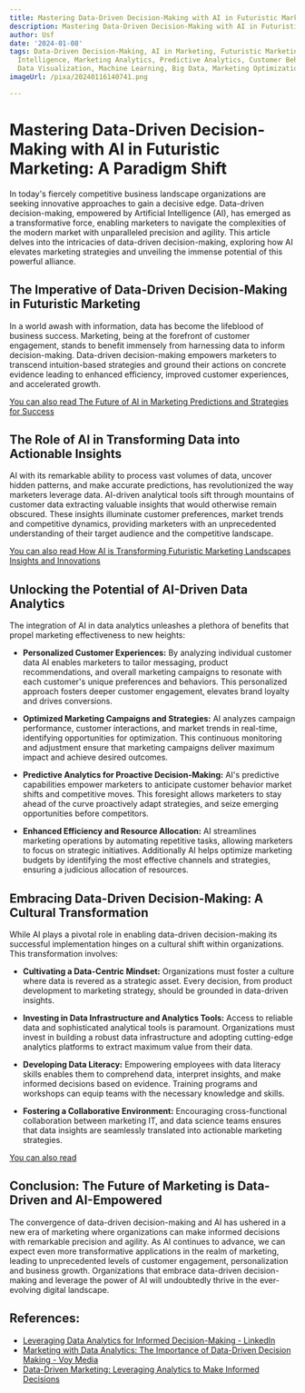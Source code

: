 ```yaml
---
title: Mastering Data-Driven Decision-Making with AI in Futuristic Marketing
description: Mastering Data-Driven Decision-Making with AI in Futuristic Marketing
author: Usf
date: '2024-01-08'
tags: Data-Driven Decision-Making, AI in Marketing, Futuristic Marketing, Artificial
  Intelligence, Marketing Analytics, Predictive Analytics, Customer Behavior Analysis,
  Data Visualization, Machine Learning, Big Data, Marketing Optimization
imageUrl: /pixa/20240116140741.png

---
```

# Mastering Data-Driven Decision-Making with AI in Futuristic Marketing: A Paradigm Shift

In today's fiercely competitive business landscape organizations are seeking innovative approaches to gain a decisive edge. Data-driven decision-making, empowered by Artificial Intelligence (AI), has emerged as a transformative force, enabling marketers to navigate the complexities of the modern market with unparalleled precision and agility. This article delves into the intricacies of data-driven  decision-making, exploring how AI elevates marketing strategies and unveiling the immense potential of this powerful alliance.

## The Imperative of  Data-Driven Decision-Making in Futuristic Marketing

In a world awash with information, data has become the lifeblood of business success. Marketing, being at the forefront of customer engagement, stands to  benefit immensely from harnessing  data to inform decision-making. Data-driven decision-making empowers  marketers to transcend intuition-based strategies and ground their actions on concrete evidence leading to enhanced efficiency, improved customer experiences, and accelerated  growth.

[You can  also read The Future of AI in Marketing  Predictions  and Strategies for Success](The%20Future%20of%20AI%20in%20Marketing%20Predictions%20and%20Strategies%20for%20Success)


## The Role  of  AI in Transforming Data into Actionable Insights

AI  with its remarkable  ability to  process vast volumes of data, uncover hidden  patterns, and make accurate predictions, has revolutionized the way marketers leverage data. AI-driven analytical tools sift  through mountains of customer data  extracting valuable insights that would otherwise remain obscured. These insights illuminate customer preferences, market trends  and  competitive dynamics,  providing marketers with an unprecedented understanding of their target  audience and the competitive landscape.

[You can also read How AI  is Transforming Futuristic  Marketing Landscapes Insights and  Innovations](How%20AI%20is%20Transforming%20Futuristic%20Marketing%20Landscapes%20Insights%20and%20Innovations)


##  Unlocking the Potential of AI-Driven Data Analytics

The integration of AI in data analytics unleashes a plethora of benefits that propel marketing effectiveness to new heights:

* **Personalized  Customer  Experiences:** By analyzing individual customer data AI enables  marketers to tailor  messaging, product recommendations, and overall marketing campaigns to resonate with each customer's unique preferences and behaviors. This personalized  approach fosters deeper customer engagement, elevates brand loyalty and drives conversions.

* **Optimized Marketing Campaigns and Strategies:** AI analyzes campaign performance, customer interactions, and market trends in real-time, identifying  opportunities for optimization. This continuous monitoring and adjustment ensure that  marketing campaigns deliver maximum impact and achieve desired outcomes.

* **Predictive Analytics for Proactive Decision-Making:** AI's predictive  capabilities empower marketers to anticipate customer behavior market shifts and competitive moves. This foresight allows marketers to  stay ahead  of the curve proactively adapt strategies,  and seize emerging opportunities before competitors.

* **Enhanced Efficiency  and  Resource Allocation:** AI streamlines marketing  operations by automating  repetitive  tasks, allowing marketers  to focus on strategic initiatives. Additionally AI helps optimize  marketing budgets by identifying the most effective channels and strategies, ensuring a judicious allocation of resources.

##  Embracing Data-Driven Decision-Making: A Cultural Transformation

While AI plays a pivotal role in enabling  data-driven  decision-making its successful implementation  hinges on  a cultural shift within organizations. This  transformation involves:

* **Cultivating a Data-Centric Mindset:** Organizations must foster a culture where data is revered as a strategic asset. Every decision, from product development to marketing strategy, should be grounded in data-driven insights.

* **Investing in Data Infrastructure and Analytics Tools:** Access to reliable data and sophisticated analytical tools is paramount. Organizations  must invest in building a robust data infrastructure and adopting cutting-edge analytics platforms to extract maximum value from their data.

* **Developing  Data Literacy:** Empowering employees with data literacy skills enables them  to comprehend data, interpret insights,  and make informed  decisions  based on evidence. Training programs  and workshops can equip teams with the necessary knowledge and skills.

* **Fostering a Collaborative Environment:** Encouraging cross-functional  collaboration  between marketing IT, and data  science teams ensures that data insights are seamlessly translated  into actionable marketing strategies.

[You can also read ]()


## Conclusion: The  Future of Marketing is Data-Driven and AI-Empowered

The convergence of  data-driven decision-making and AI has ushered in a new era of marketing where organizations can make informed decisions  with remarkable precision and agility. As AI continues to advance, we can expect even more transformative applications in the realm of marketing, leading to unprecedented levels of customer  engagement, personalization and business growth.  Organizations that embrace data-driven decision-making and leverage the power of AI  will undoubtedly thrive in the ever-evolving digital landscape.

## References:
- [Leveraging Data Analytics for Informed Decision-Making - LinkedIn](https://www.linkedin.com/pulse/leveraging-data-analytics-informed-decision-making-ana-poueriet)
- [Marketing with Data Analytics: The Importance of Data-Driven Decision Making - Voy Media](https://voymedia.com/marketing-with-data-analytics/)
- [Data-Driven Marketing: Leveraging Analytics to Make Informed Decisions](https://www.benchmarkemail.com/blog/data-driven-marketing-2/)
